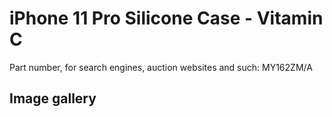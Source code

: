 # iPhone 11 Pro Silicone Case - Vitamin C

Part number, for search engines, auction websites and such: MY162ZM/A

## Image gallery

<div style={{ width: "768px" }}>
  <GalleryComponent
    images={[
      {
        original: "/everysource/MY162",
        thumbnail: "/everypreview/MY162",
      },
      {
        original: "/everysource/MY162_AV1",
        thumbnail: "/everypreview/MY162_AV1",
      },
      {
        original: "/everysource/MY162_AV2",
        thumbnail: "/everypreview/MY162_AV2",
      },
      {
        original: "/everysource/MY162_AV3",
        thumbnail: "/everypreview/MY162_AV3",
      },
      {
        original: "/everysource/MY162_AV4",
        thumbnail: "/everypreview/MY162_AV4",
      },
      {
        original: "/everysource/MY162_AV5",
        thumbnail: "/everypreview/MY162_AV5",
      }
    ]}
  />
</div>